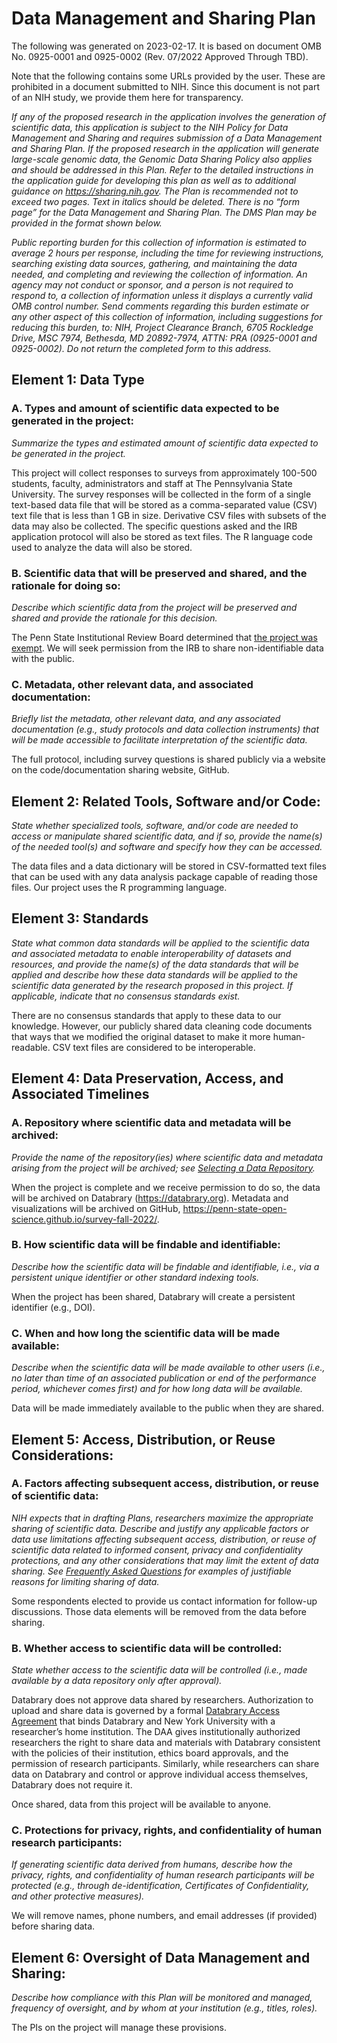 # Data Management and Sharing Plan {#data_mgmt_plan -}

::: {.rmdnote}

The following was generated on 2023-02-17. It is based on document OMB No. 0925-0001 and 0925-0002 (Rev. 07/2022 Approved Through TBD).

Note that the following contains some URLs provided by the user. These are prohibited in a document submitted to NIH. Since this document is not part of an NIH study, we provide them here for transparency.

:::

*If any of the proposed research in the application involves the generation of scientific data, this application is subject to the NIH Policy for Data Management and Sharing and requires submission of a Data Management and Sharing Plan.  If the proposed research in the application will generate large-scale genomic data, the Genomic Data Sharing Policy also applies and should be addressed in this Plan.  Refer to the detailed instructions in the application guide for developing this plan as well as to additional guidance on <https://sharing.nih.gov>.  The Plan is recommended not to exceed two pages.  Text in italics should be deleted. There is no “form page” for the Data Management and Sharing Plan. The DMS Plan may be provided in the format shown below.*

*Public reporting burden for this collection of information is estimated to average 2 hours per response, including the time for reviewing instructions, searching existing data sources, gathering, and maintaining the data needed, and completing and reviewing the collection of information. An agency may not conduct or sponsor, and a person is not required to respond to, a collection of information unless it displays a currently valid OMB control number. Send comments regarding this burden estimate or any other aspect of this collection of information, including suggestions for reducing this burden, to: NIH, Project Clearance Branch, 6705 Rockledge Drive, MSC 7974, Bethesda, MD 20892-7974, ATTN: PRA (0925-0001 and 0925-0002). Do not return the completed form to this address.*

## Element 1: Data Type {-}

### A. Types and amount of scientific data expected to be generated in the project: {-}

*Summarize the types and estimated amount of scientific data expected to be generated in the project.*

This project will collect responses to surveys from approximately 100-500 students, faculty, administrators and staff at The Pennsylvania State University. The survey responses will be collected in the form of a single text-based data file that will be stored as a comma-separated value (CSV) text file that is less than 1 GB in size. Derivative CSV files with subsets of the data may also be collected. The specific questions asked and the IRB application protocol will also be stored as text files. The R language code used to analyze the data will also be stored.

### B. Scientific data that will be preserved and shared, and the rationale for doing so: {-}

*Describe which scientific data from the project will be preserved and shared and provide the rationale for this decision.*

The Penn State Institutional Review Board determined that [the project was exempt](irb_submission_history.html). We will seek permission from the IRB to share non-identifiable data with the public.

### C. Metadata, other relevant data, and associated documentation: {-}

*Briefly list the metadata, other relevant data, and any associated documentation (e.g., study protocols and data collection instruments) that will be made accessible to facilitate interpretation of the scientific data.*

The full protocol, including survey questions is shared publicly via a website on the code/documentation sharing website, GitHub.

## Element 2: Related Tools, Software and/or Code: {-}

*State whether specialized tools, software, and/or code are needed to access or manipulate shared scientific data, and if so, provide the name(s) of the needed tool(s) and software and specify how they can be accessed.*

The data files and a data dictionary will be stored in CSV-formatted text files that can be used with any data analysis package capable of reading those files. Our project uses the R programming language.

## Element 3: Standards {-}

*State what common data standards will be applied to the scientific data and associated metadata to enable interoperability of datasets and resources, and provide the name(s) of the data standards that will be applied and describe how these data standards will be applied to the scientific data generated by the research proposed in this project.  If applicable, indicate that no consensus standards exist.*

There are no consensus standards that apply to these data to our knowledge. However, our publicly shared data cleaning code documents that ways that we modified the original dataset to make it more human-readable. CSV text files are considered to be interoperable.

## Element 4: Data Preservation, Access, and Associated Timelines {-}

### A. Repository where scientific data and metadata will be archived:  {-}

*Provide the name of the repository(ies) where scientific data and metadata arising from the project will be archived; see [Selecting a Data Repository](https://sharing.nih.gov/data-management-and-sharing-policy/sharing-scientific-data/selecting-a-data-repository).*

When the project is complete and we receive permission to do so, the data will be archived on Databrary (<https://databrary.org>). Metadata and visualizations will be archived on GitHub, <https://penn-state-open-science.github.io/survey-fall-2022/>.

### B. How scientific data will be findable and identifiable:  {-}

*Describe how the scientific data will be findable and identifiable, i.e., via a persistent unique identifier or other standard indexing tools.*

When the project has been shared, Databrary will create a persistent identifier (e.g., DOI).

### C. When and how long the scientific data will be made available: {-}

*Describe when the scientific data will be made available to other users (i.e., no later than time of an associated publication or end of the performance period, whichever comes first) and for how long data will be available.*

Data will be made immediately available to the public when they are shared.

## Element 5: Access, Distribution, or Reuse Considerations: {-}

### A. Factors affecting subsequent access, distribution, or reuse of scientific data: {-}

*NIH expects that in drafting Plans, researchers maximize the appropriate sharing of scientific data. Describe and justify any applicable factors or data use limitations affecting subsequent access, distribution, or reuse of scientific data related to informed consent, privacy and confidentiality protections, and any other considerations that may limit the extent of data sharing. See [Frequently Asked Questions](https://sharing.nih.gov/faqs#/data-management-and-sharing-policy.htm) for examples of justifiable reasons for limiting sharing of data.*

Some respondents elected to provide us contact information for follow-up discussions. Those data elements will be removed from the data before sharing.

### B. Whether access to scientific data will be controlled: {-}

*State whether access to the scientific data will be controlled (i.e., made available by a data repository only after approval).*

Databrary does not approve data shared by researchers. Authorization to upload and share data is governed by a formal [Databrary Access Agreement](https://databrary.org/about/agreement.html) that binds Databrary and New York University with a researcher's home institution. The DAA gives institutionally authorized researchers the right to share data and materials with Databrary consistent with the policies of their institution, ethics board approvals, and the permission of research participants. Similarly, while researchers can share data on Databrary and control or approve individual access themselves, Databrary does not require it. 

Once shared, data from this project will be available to anyone.

### C. Protections for privacy, rights, and confidentiality of human research participants: {-}

*If generating scientific data derived from humans, describe how the privacy, rights, and confidentiality of human research participants will be protected (e.g., through de-identification, Certificates of Confidentiality, and other protective measures).*

We will remove names, phone numbers, and email addresses (if provided) before sharing data.

## Element 6: Oversight of Data Management and Sharing: {-}

*Describe how compliance with this Plan will be monitored and managed, frequency of oversight, and by whom at your institution (e.g., titles, roles).*

The PIs on the project will manage these provisions. 
